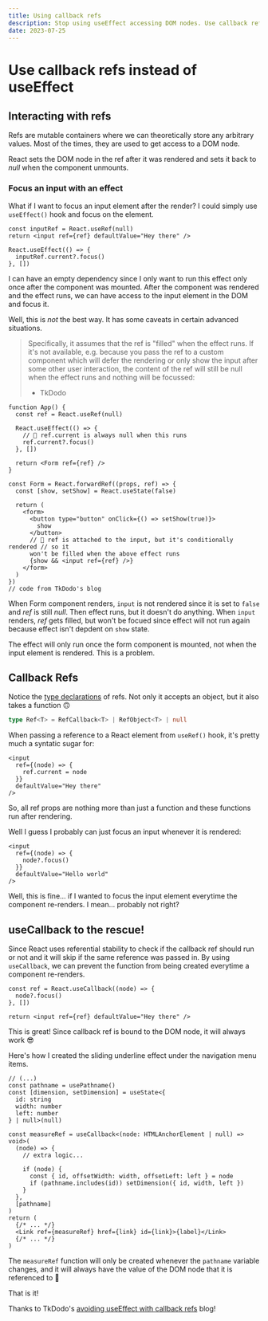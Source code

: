 ```yaml
---
title: Using callback refs
description: Stop using useEffect accessing DOM nodes. Use callback refs!
date: 2023-07-25
---
```


# Use callback refs instead of useEffect

## Interacting with refs

Refs are mutable containers where we can theoretically store any arbitrary values. Most of the times, they are used to get access to a DOM node.

React sets the DOM node in the ref after it was rendered and sets it back to _null_ when the component unmounts.

### Focus an input with an effect

What if I want to focus an input element after the render? I could simply use `useEffect()` hook and focus on the element.

```tsx
const inputRef = React.useRef(null)
return <input ref={ref} defaultValue="Hey there" />

React.useEffect(() => {
  inputRef.current?.focus()
}, [])
```

I can have an empty dependency since I only want to run this effect only once after the component was mounted.
After the component was rendered and the effect runs, we can have access to the input element in the DOM and focus it.

Well, this is _not_ the best way. It has some caveats in certain advanced situations.

> Specifically, it assumes that the ref is "filled" when the effect runs. If it's not available, e.g. because you pass the ref to a custom component which will defer the rendering or only show the input after some other user interaction, the content of the ref will still be null when the effect runs and nothing will be focussed:
>
> - TkDodo

```tsx
function App() {
  const ref = React.useRef(null)

  React.useEffect(() => {
    // 🚨 ref.current is always null when this runs
    ref.current?.focus()
  }, [])

  return <Form ref={ref} />
}

const Form = React.forwardRef((props, ref) => {
  const [show, setShow] = React.useState(false)

  return (
    <form>
      <button type="button" onClick={() => setShow(true)}>
        show
      </button>
      // 🧐 ref is attached to the input, but it's conditionally rendered // so it
      won't be filled when the above effect runs
      {show && <input ref={ref} />}
    </form>
  )
})
// code from TkDodo's blog
```

When Form component renders, `input` is not rendered since it is set to `false` and _ref_ is still _null_.
Then effect runs, but it doesn't do anything. When `input` renders, _ref_ gets filled, but won't be focued since effect will not run again because effect isn't depdent on `show` state.

The effect will only run once the form component is mounted, not when the input element is rendered.
This is a problem.

## Callback Refs

Notice the [type declarations](https://github.com/DefinitelyTyped/DefinitelyTyped/blob/fc9b16957473f81a1d708e6948b8d61e292aeb58/types/react/v17/index.d.ts#L85) of refs. Not only it accepts an object, but it also takes a function 🙃

```typescript
type Ref<T> = RefCallback<T> | RefObject<T> | null
```

When passing a reference to a React element from `useRef()` hook, it's pretty much a syntatic sugar for:

```tsx {1-2,4}
<input
  ref={(node) => {
    ref.current = node
  }}
  defaultValue="Hey there"
/>
```

So, all ref props are nothing more than just a function and these functions run after rendering.

Well I guess I probably can just focus an input whenever it is rendered:

```tsx title="node"
<input
  ref={(node) => {
    node?.focus()
  }}
  defaultValue="Hello world"
/>
```

Well, this is fine... if I wanted to focus the input element everytime the component re-renders. I mean... probably not right?

## useCallback to the rescue!

Since React uses referential stability to check if the callback ref should run or not and it will skip if the same reference was passed in.
By using `useCallback`, we can prevent the function from being created everytime a component re-renders.

```tsx /node/#v /focus/#c
const ref = React.useCallback((node) => {
  node?.focus()
}, [])

return <input ref={ref} defaultValue="Hey there" />
```

This is great! Since callback ref is bound to the DOM node, it will always work 😎

Here's how I created the sliding underline effect under the navigation menu items.

```tsx title="desktop-nav-item.tsx"
// (...)
const pathname = usePathname()
const [dimension, setDimension] = useState<{
  id: string
  width: number
  left: number
} | null>(null)

const measureRef = useCallback<(node: HTMLAnchorElement | null) => void>(
  (node) => {
    // extra logic...

    if (node) {
      const { id, offsetWidth: width, offsetLeft: left } = node
      if (pathname.includes(id)) setDimension({ id, width, left })
    }
  },
  [pathname]
)
return (
  {/* ... */}
  <Link ref={measureRef} href={link} id={link}>{label}</Link>
  {/* ... */}
)
```

The `measureRef` function will only be created whenever the `pathname` variable changes, and it will always have the value of the DOM node that it is referenced to 🤗

That is it!

Thanks to TkDodo's [avoiding useEffect with callback refs](https://tkdodo.eu/blog/avoiding-use-effect-with-callback-refs) blog!
